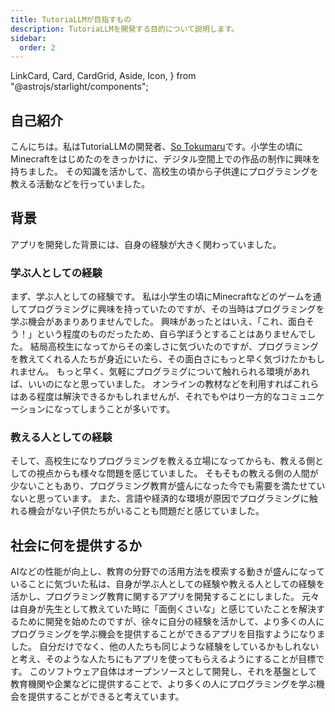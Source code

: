 ```yaml
---
title: TutoriaLLMが目指すもの
description: TutoriaLLMを開発する目的について説明します。
sidebar:
  order: 2
---
```


  LinkCard,
  Card,
  CardGrid,
  Aside,
  Icon,
} from "@astrojs/starlight/components";

## 自己紹介

こんにちは。私はTutoriaLLMの開発者、[So Tokumaru](https://tokumaru.work)です。小学生の頃にMinecraftをはじめたのをきっかけに、デジタル空間上での作品の制作に興味を持ちました。
その知識を活かして、高校生の頃から子供達にプログラミングを教える活動などを行っていました。

## 背景

アプリを開発した背景には、自身の経験が大きく関わっていました。

### 学ぶ人としての経験

まず、学ぶ人としての経験です。
私は小学生の頃にMinecraftなどのゲームを通してプログラミングに興味を持っていたのですが、その当時はプログラミングを学ぶ機会があまりありませんでした。
興味があったとはいえ、「これ、面白そう！」という程度のものだったため、自ら学ぼうとすることはありませんでした。
結局高校生になってからその楽しさに気づいたのですが、プログラミングを教えてくれる人たちが身近にいたら、その面白さにもっと早く気づけたかもしれません。
もっと早く、気軽にプログラミグについて触れられる環境があれば、いいのになと思っていました。
オンラインの教材などを利用すればこれらはある程度は解決できるかもしれませんが、それでもやはり一方的なコミュニケーションになってしまうことが多いです。

### 教える人としての経験

そして、高校生になりプログラミングを教える立場になってからも、教える側としての視点からも様々な問題を感じていました。
そもそもの教える側の人間が少ないこともあり、プログラミング教育が盛んになった今でも需要を満たせていないと思っています。
また、言語や経済的な環境が原因でプログラミングに触れる機会がない子供たちがいることも問題だと感じていました。

## 社会に何を提供するか

AIなどの性能が向上し、教育の分野での活用方法を模索する動きが盛んになっていることに気づいた私は、自身が学ぶ人としての経験や教える人としての経験を活かし、プログラミング教育に関するアプリを開発することにしました。
元々は自身が先生として教えていた時に「面倒くさいな」と感じていたことを解決するために開発を始めたのですが、徐々に自分の経験を活かして、より多くの人にプログラミングを学ぶ機会を提供することができるアプリを目指すようになりました。
自分だけでなく、他の人たちも同じような経験をしているかもしれないと考え、そのような人たちにもアプリを使ってもらえるようにすることが目標です。
このソフトウェア自体はオープンソースとして開発し、それを基盤として教育機関や企業などに提供することで、より多くの人にプログラミングを学ぶ機会を提供することができると考えています。
